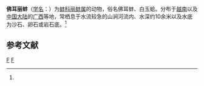 {{Speciesbox
| taxon = Lamprotula mansuyi
| binomial_authority = (Dautzenberg et Fischer, 1908)<ref name='id11287'>{{cite web| url =http://www.bioinfo.cn/db05/BjdwSpecies.php?action=view&id=11287| title =佛耳丽蚌| work =《中国动物物种编目数据库》| publisher =中国科学院微生物研究所| author =中国科学院动物研究所| accessdate =2009-04-28| deadurl =yes| archiveurl =https://web.archive.org/web/20160305014340/http://www.bioinfo.cn/db05/BjdwSpecies.php?action=view&id=11287| archivedate =2016-03-05}}</ref>
}}

'''佛耳丽蚌'''（[[学名|学名]]：{{lang|la|''Lamprotula mansuyi''}}）为[[蚌科|蚌科]][[丽蚌属|丽蚌属]]的动物，俗名佛耳蚌、白玉蛤。分布于[[越南|越南]]以及[[中国大陆|中国大陆]]的[[广西|广西]]等地，常栖息于水流较急的山涧河流内、水深约10余米以及水底为沙石、卵石或岩石底。<ref name='id11287'/>

== 参考文献 ==
{{reflist}}

{{taxonbar}}
[[Category:_1908年描述的动物|F]]
[[Category:丽蚌属|F]]